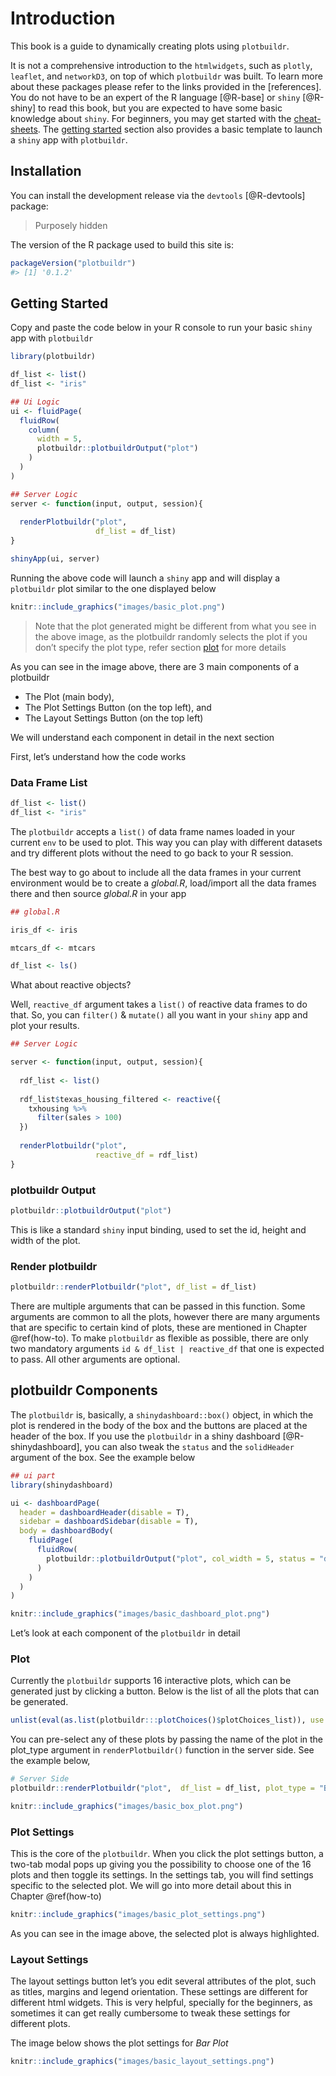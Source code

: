 # Introduction {#intro}

This book is a guide to dynamically creating plots using `plotbuildr`. 

It is not a comprehensive introduction to the `htmlwidgets`, such as `plotly`, `leaflet`, and `networkD3`, on top of which `plotbuildr` was built. To learn more about these packages please refer to the links provided in the [references]. You do not have to be an expert of the R language [@R-base] or `shiny` [@R-shiny] to read this book, but you are expected to have some basic knowledge about `shiny`. For beginners, you may get started with the [cheat-sheets](https://www.rstudio.com/resources/cheatsheets). The [getting started] section also provides a basic template to launch a `shiny` app with `plotbuildr`.

<!-- You can label chapter and section titles using `{#how-to}` after them, e.g., we can reference Chapter \@ref(intro). If you do not manually label them, there will be automatic labels anyway, e.g., Chapter \@ref(methods). -->

<!-- Figures and tables with captions will be placed in `figure` and `table` environments, respectively. -->

<!-- ```{r nice-fig, fig.cap='Here is a nice figure!', out.width='80%', fig.asp=.75, fig.align='center'} -->
<!-- par(mar = c(4, 4, .1, .1)) -->
<!-- plot(pressure, type = 'b', pch = 19) -->
<!-- ``` -->

<!-- Reference a figure by its code chunk label with the `fig:` prefix, e.g., see Figure \@ref(fig:nice-fig). Similarly, you can reference tables generated from `knitr::kable()`, e.g., see Table \@ref(tab:nice-tab). -->

<!-- ```{r nice-tab, tidy=FALSE} -->
<!-- knitr::kable( -->
<!--   head(iris, 20), caption = 'Here is a nice table!', -->
<!--   booktabs = TRUE -->
<!-- ) -->
<!-- ``` -->

<!-- You can write citations, too. For example, we are using the **bookdown** package [@R-bookdown] in this sample book, which was built on top of R Markdown and **knitr** [@xie2015]. -->

## Installation {-}

<!-- If you have R installed, you can install the stable release of plotly by typing this in your R console: -->

<!-- install.packages("plotbuildr") -->

You can install the development release via the `devtools` [@R-devtools] package:

> Purposely hidden 

<!-- ```{r, eval = F} -->
<!-- if (!require("devtools")) install.packages("devtools") -->

<!-- devtools::install_github('ThinkBigAnalytics/plotbuildr', -->
<!--                          auth_token='2906e2eadca17b0d31e5217723d860a7974dc68b') -->

<!-- ``` -->

The version of the R package used to build this site is:

```r
packageVersion("plotbuildr")
#> [1] '0.1.2'
```

## Getting Started {-}

Copy and paste the code below in your R console to run your basic `shiny` app with `plotbuildr`

```r
library(plotbuildr)

df_list <- list()
df_list <- "iris"

## Ui Logic
ui <- fluidPage(
  fluidRow(
    column(
      width = 5,
      plotbuildr::plotbuildrOutput("plot")
    )
  )
)

## Server Logic
server <- function(input, output, session){
  
  renderPlotbuildr("plot", 
                   df_list = df_list)
}

shinyApp(ui, server)
```

Running the above code will launch a `shiny` app and will display a `plotbuildr` plot similar to the one displayed below

```r
knitr::include_graphics("images/basic_plot.png")
```

> Note that the plot generated might be different from what you see in the above image, as the plotbuildr randomly selects the plot if you don't specify the plot type, refer section [plot] for more details

As you can see in the image above, there are 3 main components of a plotbuildr

- The Plot (main body),
- The Plot Settings Button (on the top left), and
- The Layout Settings Button (on the top left)

We will understand each component in detail in the next section

First, let's understand how the code works

### Data Frame List {-}

```r
df_list <- list()
df_list <- "iris"
```

The `plotbuildr` accepts a `list()` of data frame names loaded in your current `env` to be used to plot. This way you can play with different datasets and try different plots without the need to go back to your R session.

The best way to go about to include all the data frames in your current environment would be to create a *global.R*, load/import all the data frames there and then source *global.R* in your app

```r
## global.R

iris_df <- iris

mtcars_df <- mtcars

df_list <- ls()
```

What about reactive objects? 

Well, `reactive_df` argument takes a `list()` of reactive data frames to do that. So, you can `filter()` & `mutate()` all you want in your `shiny` app and plot your results.

```r
## Server Logic

server <- function(input, output, session){
  
  rdf_list <- list()
  
  rdf_list$texas_housing_filtered <- reactive({
    txhousing %>% 
      filter(sales > 100)
  })
  
  renderPlotbuildr("plot", 
                   reactive_df = rdf_list)
}

```


### plotbuildr Output {-}

```r
plotbuildr::plotbuildrOutput("plot")
```

This is like a standard `shiny` input binding, used to set the id, height and width of the plot.

### Render plotbuildr {-}

```r
plotbuildr::renderPlotbuildr("plot", df_list = df_list)
```

There are multiple arguments that can be passed in this function. Some arguments are common to all the plots, however there are many arguments that are specific to certain kind of plots, these are mentioned in Chapter \@ref(how-to). To make `plotbuildr` as flexible as possible, there are only two mandatory arguments `id & df_list | reactive_df` that one is expected to pass. All other arguments are optional.

## plotbuildr Components {-}

The `plotbuildr` is, basically, a `shinydashboard::box()` object, in which the plot is rendered in the body of the box and the buttons are placed at the header of the box. If you use the `plotbuildr` in a shiny dashboard [@R-shinydashboard], you can also tweak the `status` and the `solidHeader` argument of the box. See the example below

```r
## ui part
library(shinydashboard)

ui <- dashboardPage(
  header = dashboardHeader(disable = T), 
  sidebar = dashboardSidebar(disable = T),
  body = dashboardBody(
    fluidPage(
      fluidRow(
        plotbuildr::plotbuildrOutput("plot", col_width = 5, status = "danger", solidHeader = T)
      )
    )
  )
)
```

```r
knitr::include_graphics("images/basic_dashboard_plot.png")
```

Let's look at each component of the `plotbuildr` in detail

### Plot {-}

Currently the `plotbuildr` supports 16 interactive plots, which can be generated just by clicking a button. Below is the list of all the plots that can be generated. 

```r
unlist(eval(as.list(plotbuildr:::plotChoices()$plotChoices_list)), use.names = F)
```

You can pre-select any of these plots by passing the name of the plot in the plot_type argument in `renderPlotbuildr()` function in the server side. See the example below,

```r
# Server Side
plotbuildr::renderPlotbuildr("plot",  df_list = df_list, plot_type = "Box Plot")
```

```r
knitr::include_graphics("images/basic_box_plot.png")
```

### Plot Settings {-}

This is the core of the `plotbuildr`. When you click the plot settings button, a two-tab modal pops up giving you the possibility to choose one of the 16 plots and then toggle its settings. In the settings tab, you will find settings specific to the selected plot. We will go into more detail about this in Chapter \@ref(how-to)

```r
knitr::include_graphics("images/basic_plot_settings.png")
```

As you can see in the image above, the selected plot is always highlighted. 

### Layout Settings {-}

The layout settings button let's you edit several attributes of the plot, such as titles, margins and legend orientation. These settings are different for different html widgets. This is very helpful, specially for the beginners, as sometimes it can get really cumbersome to tweak these settings for different plots. 

The image below shows the plot settings for *Bar Plot*

```r
knitr::include_graphics("images/basic_layout_settings.png")
```

